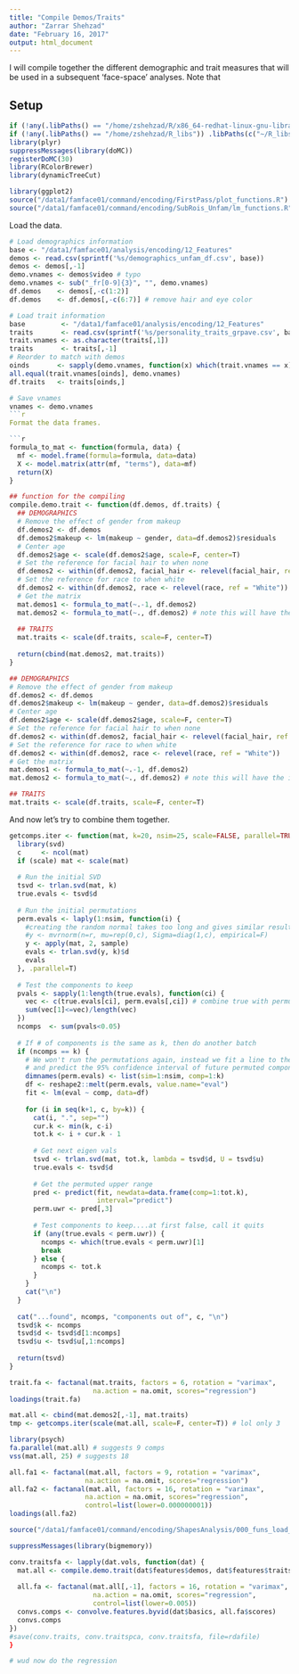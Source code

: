 ```yaml
---
title: "Compile Demos/Traits"
author: "Zarrar Shehzad"
date: "February 16, 2017"
output: html_document
---
```


I will compile together the different demographic and trait measures that will
be used in a subsequent 'face-space' analyses. Note that 

## Setup

```r
if (!any(.libPaths() == "/home/zshehzad/R/x86_64-redhat-linux-gnu-library/3.2")) .libPaths(c("/home/zshehzad/R/x86_64-redhat-linux-gnu-library/3.2", .libPaths()))
if (!any(.libPaths() == "/home/zshehzad/R_libs")) .libPaths(c("~/R_libs", .libPaths()))
library(plyr)
suppressMessages(library(doMC))
registerDoMC(30)
library(RColorBrewer)
library(dynamicTreeCut)

library(ggplot2)
source("/data1/famface01/command/encoding/FirstPass/plot_functions.R")
source("/data1/famface01/command/encoding/SubRois_Unfam/lm_functions.R")
```

Load the data.

```r
# Load demographics information
base <- "/data1/famface01/analysis/encoding/12_Features"
demos <- read.csv(sprintf('%s/demographics_unfam_df.csv', base))
demos <- demos[,-1]
demo.vnames <- demos$video # typo
demo.vnames <- sub("_fr[0-9]{3}", "", demo.vnames)
df.demos    <- demos[,-c(1:2)]
df.demos    <- df.demos[,-c(6:7)] # remove hair and eye color

# Load trait information
base         <- "/data1/famface01/analysis/encoding/12_Features"
traits       <- read.csv(sprintf('%s/personality_traits_grpave.csv', base))
trait.vnames <- as.character(traits[,1])
traits       <- traits[,-1]
# Reorder to match with demos
oinds       <- sapply(demo.vnames, function(x) which(trait.vnames == x))
all.equal(trait.vnames[oinds], demo.vnames)
df.traits   <- traits[oinds,]

# Save vnames
vnames <- demo.vnames
```r

Format the data frames.

```r
formula_to_mat <- function(formula, data) {
  mf <- model.frame(formula=formula, data=data)
  X <- model.matrix(attr(mf, "terms"), data=mf)
  return(X)
}

## function for the compiling
compile.demo.trait <- function(df.demos, df.traits) {
  ## DEMOGRAPHICS
  # Remove the effect of gender from makeup
  df.demos2 <- df.demos
  df.demos2$makeup <- lm(makeup ~ gender, data=df.demos2)$residuals
  # Center age
  df.demos2$age <- scale(df.demos2$age, scale=F, center=T)
  # Set the reference for facial hair to when none
  df.demos2 <- within(df.demos2, facial_hair <- relevel(facial_hair, ref = "None"))
  # Set the reference for race to when white
  df.demos2 <- within(df.demos2, race <- relevel(race, ref = "White"))
  # Get the matrix
  mat.demos1 <- formula_to_mat(~.-1, df.demos2)
  mat.demos2 <- formula_to_mat(~., df.demos2) # note this will have the intercept
  
  ## TRAITS
  mat.traits <- scale(df.traits, scale=F, center=T)
  
  return(cbind(mat.demos2, mat.traits))
}

## DEMOGRAPHICS
# Remove the effect of gender from makeup
df.demos2 <- df.demos
df.demos2$makeup <- lm(makeup ~ gender, data=df.demos2)$residuals
# Center age
df.demos2$age <- scale(df.demos2$age, scale=F, center=T)
# Set the reference for facial hair to when none
df.demos2 <- within(df.demos2, facial_hair <- relevel(facial_hair, ref = "None"))
# Set the reference for race to when white
df.demos2 <- within(df.demos2, race <- relevel(race, ref = "White"))
# Get the matrix
mat.demos1 <- formula_to_mat(~.-1, df.demos2)
mat.demos2 <- formula_to_mat(~., df.demos2) # note this will have the intercept

## TRAITS
mat.traits <- scale(df.traits, scale=F, center=T)
```

And now let's try to combine them together.


```r
getcomps.iter <- function(mat, k=20, nsim=25, scale=FALSE, parallel=TRUE) {
  library(svd)
  c     <- ncol(mat)
  if (scale) mat <- scale(mat)
  
  # Run the initial SVD
  tsvd <- trlan.svd(mat, k)
  true.evals <- tsvd$d
  
  # Run the initial permutations
  perm.evals <- laply(1:nsim, function(i) {
    #creating the random normal takes too long and gives similar results
    #y <- mvrnorm(n=r, mu=rep(0,c), Sigma=diag(1,c), empirical=F)
    y <- apply(mat, 2, sample)
    evals <- trlan.svd(y, k)$d
    evals
  }, .parallel=T)
  
  # Test the components to keep
  pvals <- sapply(1:length(true.evals), function(ci) {
    vec <- c(true.evals[ci], perm.evals[,ci]) # combine true with permuted
    sum(vec[1]<=vec)/length(vec)
  })
  ncomps  <- sum(pvals<0.05)
  
  # If # of components is the same as k, then do another batch
  if (ncomps == k) {
    # We won't run the permutations again, instead we fit a line to the results 
    # and predict the 95% confidence interval of future permuted component values
    dimnames(perm.evals) <- list(sim=1:nsim, comp=1:k)
    df <- reshape2::melt(perm.evals, value.name="eval")
    fit <- lm(eval ~ comp, data=df)
    
    for (i in seq(k+1, c, by=k)) {
      cat(i, ".", sep="")
      cur.k <- min(k, c-i)
      tot.k <- i + cur.k - 1
      
      # Get next eigen vals
      tsvd <- trlan.svd(mat, tot.k, lambda = tsvd$d, U = tsvd$u)
      true.evals <- tsvd$d
      
      # Get the permuted upper range
      pred <- predict(fit, newdata=data.frame(comp=1:tot.k), 
                      interval="predict")
      perm.uwr <- pred[,3]
      
      # Test components to keep....at first false, call it quits
      if (any(true.evals < perm.uwr)) {
        ncomps <- which(true.evals < perm.uwr)[1]
        break
      } else {
        ncomps <- tot.k
      }
    }
    cat("\n")
  }
  
  cat("...found", ncomps, "components out of", c, "\n")
  tsvd$k <- ncomps
  tsvd$d <- tsvd$d[1:ncomps]
  tsvd$u <- tsvd$u[,1:ncomps]
  
  return(tsvd)
}

trait.fa <- factanal(mat.traits, factors = 6, rotation = "varimax", 
                     na.action = na.omit, scores="regression")
loadings(trait.fa)

mat.all <- cbind(mat.demos2[,-1], mat.traits)
tmp <- getcomps.iter(scale(mat.all, scale=F, center=T)) # lol only 3

library(psych)
fa.parallel(mat.all) # suggests 9 comps
vss(mat.all, 25) # suggests 18

all.fa1 <- factanal(mat.all, factors = 9, rotation = "varimax", 
                   na.action = na.omit, scores="regression")
all.fa2 <- factanal(mat.all, factors = 16, rotation = "varimax", 
                   na.action = na.omit, scores="regression", 
                   control=list(lower=0.000000001))
loadings(all.fa2)
```

```r
source("/data1/famface01/command/encoding/ShapesAnalysis/000_funs_load_convolve.R")

suppressMessages(library(bigmemory))

conv.traitsfa <- lapply(dat.vols, function(dat) {
  mat.all <- compile.demo.trait(dat$features$demos, dat$features$traits)
  
  all.fa <- factanal(mat.all[,-1], factors = 16, rotation = "varimax", 
                     na.action = na.omit, scores="regression", 
                     control=list(lower=0.005))
  convs.comps <- convolve.features.byvid(dat$basics, all.fa$scores)
  convs.comps
})
#save(conv.traits, conv.traitspca, conv.traitsfa, file=rdafile)
}
```


```r
# wud now do the regression
```
